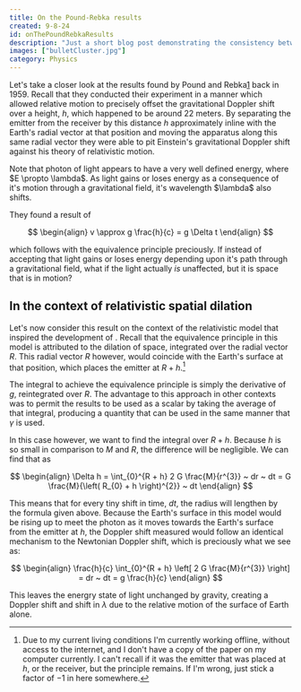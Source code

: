 ```yaml
---
title: On the Pound-Rebka results
created: 9-8-24
id: onThePoundRebkaResults
description: "Just a short blog post demonstrating the consistency between the proposed model of relativistic spatial dilation and the results found by Pound and Rebka."
images: ["bulletCluster.jpg"]
category: Physics
---
```



Let's take a closer look at the results found by Pound and Rebka<span className="citationAnchor-container no-tooltip"><a href='#bib-pound_rebka' className="citation citationAnchor" id="cit-pound_rebka-idx-0">1</a></span> back in 1959. Recall that they conducted their experiment in a manner which allowed relative motion to precisely offset the gravitational Doppler shift over a height, $h$, which happened to be around $22$ meters. By separating the emitter from the receiver by this distance $h$ approximately inline with the Earth's radial vector at that position and moving the apparatus along this same radial vector they were able to pit Einstein's gravitational Doppler shift against his theory of relativistic motion.

<Admonition title="Energy of light" type="info" sidebar>
 Note that photon of light appears to have a very well defined energy, where $E \propto \lambda$. As light gains or loses energy as a consequence of it's motion through a gravitational field, it's wavelength $\lambda$ also shifts.
</Admonition>

They found a result of

$$
\begin{align}
v \approx g \frac{h}{c} = g \Delta t
\end{align}
$$


which follows with the equivalence principle preciously. If instead of accepting that light gains or loses energy depending upon it's path through a gravitational field, what if the light actually _is_ unaffected, but it is space that is in motion? 

## In the context of relativistic spatial dilation

Let's now consider this result on the context of the relativistic model that inspired the development of <LogoAsText />. Recall that the equivalence principle in this model is attributed to the dilation of space, integrated over the radial vector $R$. This radial vector $R$ however, would coincide with the Earth's surface at that position, which places the emitter at $R + h$.[^1]

The integral to achieve the equivalence principle is simply the derivative of $g$, reintegrated over $R$. The advantage to this approach in other contexts was to permit the results to be used as a scalar by taking the average of that integral, producing a quantity that can be used in the same manner that $\gamma$ is used.

In this case however, we want to find the integral over $R + h$. Because $h$ is so small in comparison to $M$ and $R$, the difference will be negligible. We can find that as

$$
\begin{align}
\Delta h = \int_{0}^{R + h} 2 G \frac{M}{r^{3}} ~ dr ~ dt = G \frac{M}{\left( R_{0} + h \right)^{2}} ~ dt
\end{align}
$$

This means that for every tiny shift in time, $dt$, the radius will lengthen by the formula given above. Because the Earth's surface in this model would be rising up to meet the photon as it moves towards the Earth's surface from the emitter at $h$, the Doppler shift measured would follow an identical mechanism to the Newtonian Doppler shift, which is preciously what we see as:

$$
\begin{align}
\frac{h}{c} \int_{0}^{R + h} \left[ 2 G \frac{M}{r^{3}} \right] = dr ~ dt = g \frac{h}{c}
\end{align}
$$

This leaves the energry state of light unchanged by gravity, creating a Doppler shift and shift in $\lambda$ due to the relative motion of the surface of Earth alone.


[^1]: Due to my current living conditions I'm currently working offline, without access to the internet, and I don't have a copy of the paper on my computer currently. I can't recall if it was the emitter that was placed at $h$, or the receiver, but the principle remains. If I'm wrong, just stick a factor of $-1$ in here somewhere.
